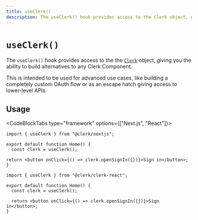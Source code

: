 ```yaml
---
title: useClerk()
description: The useClerk() hook provides access to the Clerk object, giving you the ability to build alternatives to any Clerk Component.
---
```


# `useClerk()`

The `useClerk()` hook provides access to the the [`Clerk`](/docs/references/javascript/clerk/clerk) object, giving you the ability to build alternatives to any Clerk Component.

<Callout type="warning">
  This is intended to be used for advanced use cases, like building a completely custom OAuth flow or as an escape hatch giving access to lower-level APIs.
</Callout>

## Usage

<CodeBlockTabs type="framework" options={["Next.js", "React"]}>
  ```tsx filename="pages/index.tsx"
  import { useClerk } from "@clerk/nextjs";

  export default function Home() {
    const clerk = useClerk();

  return <button onClick={() => clerk.openSignIn({})}>Sign in</button>;
  }

  ```

  ```tsx filename="home.tsx"
  import { useClerk } from "@clerk/clerk-react";

  export default function Home() {
    const clerk = useClerk();

    return <button onClick={() => clerk.openSignIn({})}>Sign in</button>;
  }
  ```
</CodeBlockTabs>



